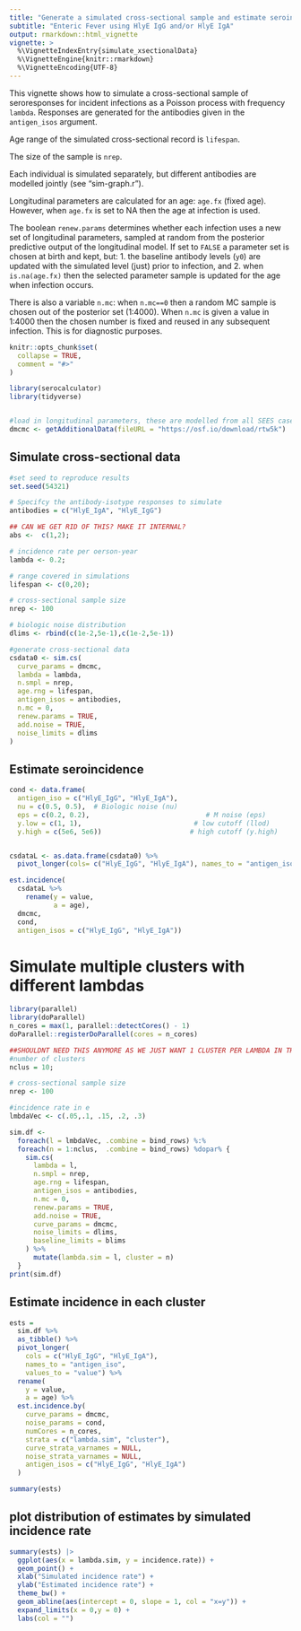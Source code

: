 ```yaml
---
title: "Generate a simulated cross-sectional sample and estimate seroincidence"
subtitle: "Enteric Fever using HlyE IgG and/or HlyE IgA"
output: rmarkdown::html_vignette
vignette: >
  %\VignetteIndexEntry{simulate_xsectionalData}
  %\VignetteEngine{knitr::rmarkdown}
  %\VignetteEncoding{UTF-8}
---
```



This vignette shows how to simulate a cross-sectional sample of 
seroresponses for incident infections as a Poisson process with frequency `lambda`. 
Responses are generated for the antibodies given in the `antigen_isos` argument.

Age range of the simulated cross-sectional record is `lifespan`.

The size of the sample is `nrep`.

Each individual is simulated separately, but different antibodies are
modelled jointly (see "sim-graph.r").

Longitudinal parameters are calculated for an age: `age.fx` (fixed age).
However, when `age.fx` is set to NA then the age at infection is used.

The boolean `renew.params` determines whether each infection uses a
new set of longitudinal parameters, sampled at random from the
posterior predictive output of  the longitudinal model. If set to `FALSE`
a parameter set is chosen at birth and kept, but:
1. the baseline antibody levels (`y0`) are updated with the simulated level
(just) prior to infection, and
2. when `is.na(age.fx)` then the selected parameter sample is updated for the
age when infection occurs.

There is also a variable `n.mc`: when `n.mc==0` then a random MC
sample is chosen out of the posterior set (1:4000). When `n.mc` is
given a value in 1:4000 then the chosen number is fixed and reused
in any subsequent infection. This is for diagnostic purposes.


```r
knitr::opts_chunk$set(
  collapse = TRUE,
  comment = "#>"
)
```


```r
library(serocalculator)
library(tidyverse)


#load in longitudinal parameters, these are modelled from all SEES cases across all ages and countries 
dmcmc <- getAdditionalData(fileURL = "https://osf.io/download/rtw5k")  

```


## Simulate cross-sectional data
```r
#set seed to reproduce results
set.seed(54321)

# Specifcy the antibody-isotype responses to simulate
antibodies = c("HlyE_IgA", "HlyE_IgG")

## CAN WE GET RID OF THIS? MAKE IT INTERNAL?
abs <-  c(1,2);

# incidence rate per oerson-year
lambda <- 0.2; 

# range covered in simulations
lifespan <- c(0,20); 

# cross-sectional sample size
nrep <- 100

# biologic noise distribution
dlims <- rbind(c(1e-2,5e-1),c(1e-2,5e-1))

#generate cross-sectional data
csdata0 <- sim.cs(
  curve_params = dmcmc,
  lambda = lambda,
  n.smpl = nrep,
  age.rng = lifespan,
  antigen_isos = antibodies,
  n.mc = 0,
  renew.params = TRUE,
  add.noise = TRUE,
  noise_limits = dlims
)


```

## Estimate seroincidence
```r

cond <- data.frame(
  antigen_iso = c("HlyE_IgG", "HlyE_IgA"),
  nu = c(0.5, 0.5),  # Biologic noise (nu)
  eps = c(0.2, 0.2),                             # M noise (eps)
  y.low = c(1, 1),                            # low cutoff (llod)
  y.high = c(5e6, 5e6))                      # high cutoff (y.high)


csdataL <- as.data.frame(csdata0) %>%
  pivot_longer(cols= c("HlyE_IgG", "HlyE_IgA"), names_to = "antigen_iso", values_to = "value")

est.incidence(
  csdataL %>%
    rename(y = value,
           a = age), 
  dmcmc, 
  cond, 
  antigen_isos = c("HlyE_IgG", "HlyE_IgA"))


```




# Simulate multiple clusters with different lambdas

```r
library(parallel)
library(doParallel)
n_cores = max(1, parallel::detectCores() - 1)
doParallel::registerDoParallel(cores = n_cores)

##SHOULDNT NEED THIS ANYMORE AS WE JUST WANT 1 CLUSTER PER LAMBDA IN THIS DEMO
#number of clusters 
nclus = 10;

# cross-sectional sample size
nrep <- 100

#incidence rate in e
lmbdaVec <- c(.05,.1, .15, .2, .3)

sim.df <- 
  foreach(l = lmbdaVec, .combine = bind_rows) %:%
  foreach(n = 1:nclus,  .combine = bind_rows) %dopar% {
    sim.cs(
      lambda = l,
      n.smpl = nrep,
      age.rng = lifespan,
      antigen_isos = antibodies,
      n.mc = 0,
      renew.params = TRUE,
      add.noise = TRUE,
      curve_params = dmcmc,
      noise_limits = dlims,
      baseline_limits = blims
    ) %>% 
      mutate(lambda.sim = l, cluster = n) 
  }
print(sim.df)
```

## Estimate incidence in each cluster

```r
ests = 
  sim.df %>% 
  as_tibble() %>%
  pivot_longer(
    cols = c("HlyE_IgG", "HlyE_IgA"), 
    names_to = "antigen_iso", 
    values_to = "value") %>%
  rename(
    y = value,
    a = age) %>% 
  est.incidence.by(
    curve_params = dmcmc,
    noise_params = cond,
    numCores = n_cores,
    strata = c("lambda.sim", "cluster"),
    curve_strata_varnames = NULL,
    noise_strata_varnames = NULL,
    antigen_isos = c("HlyE_IgG", "HlyE_IgA")
  )

summary(ests)
```

## plot distribution of estimates by simulated incidence rate

```r

summary(ests) |> 
  ggplot(aes(x = lambda.sim, y = incidence.rate)) +
  geom_point() +
  xlab("Simulated incidence rate") +
  ylab("Estimated incidence rate") +
  theme_bw() +
  geom_abline(aes(intercept = 0, slope = 1, col = "x=y")) +
  expand_limits(x = 0,y = 0) +
  labs(col = "")
```

